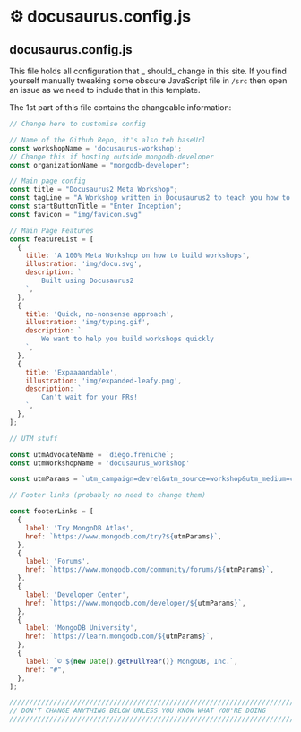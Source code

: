 # ⚙️ docusaurus.config.js

## docusaurus.config.js

This file holds all configuration that _ should_ change in this site. If you find yourself manually tweaking some obscure JavaScript file in `/src` then open an issue as we need to include that in this template.

The 1st part of this file contains the changeable information:

```javascript title="/docusaurus.config.js"
// Change here to customise config

// Name of the Github Repo, it's also teh baseUrl
const workshopName = 'docusaurus-workshop';
// Change this if hosting outside mongodb-developer
const organizationName = "mongodb-developer";

// Main page config
const title = "Docusaurus2 Meta Workshop";
const tagLine = "A Workshop written in Docusaurus2 to teach you how to write Workshops using docusaurus";
const startButtonTitle = "Enter Inception";
const favicon = "img/favicon.svg"

// Main Page Features
const featureList = [
  {
    title: 'A 100% Meta Workshop on how to build workshops',
    illustration: 'img/docu.svg',
    description: `
        Built using Docusaurus2
    `,
  },
  {
    title: 'Quick, no-nonsense approach',
    illustration: 'img/typing.gif',
    description: `
        We want to help you build workshops quickly
    `,
  },
  {
    title: 'Expaaaandable',
    illustration: 'img/expanded-leafy.png',
    description: `
        Can't wait for your PRs!
    `,
  },
];

// UTM stuff

const utmAdvocateName = `diego.freniche`;
const utmWorkshopName = 'docusaurus_workshop'

const utmParams = `utm_campaign=devrel&utm_source=workshop&utm_medium=cta&utm_content=${utmWorkshopName}&utm_term=${utmAdvocateName}`;

// Footer links (probably no need to change them)

const footerLinks = [
  {
    label: 'Try MongoDB Atlas',
    href: `https://www.mongodb.com/try?${utmParams}`,
  },
  {
    label: 'Forums',
    href: `https://www.mongodb.com/community/forums/${utmParams}`,
  },
  {
    label: 'Developer Center',
    href: `https://www.mongodb.com/developer/${utmParams}`,
  },
  {
    label: 'MongoDB University',
    href: `https://learn.mongodb.com/${utmParams}`,
  },
  {
    label: `© ${new Date().getFullYear()} MongoDB, Inc.`,
    href: "#",
  },
];

///////////////////////////////////////////////////////////////////////////////
// DON'T CHANGE ANYTHING BELOW UNLESS YOU KNOW WHAT YOU'RE DOING             //
///////////////////////////////////////////////////////////////////////////////
```
